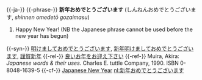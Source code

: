 {{-ja-}}
{{-phrase-}}
'''新年おめでとうございます''' (しんねんおめでとうございます, ''shinnen omedetō gozaimasu'')
# Happy New Year! (NB the Japanese phrase cannot be used before the new year has begun)
{{-syn-}}
[[明けましておめでとうございます]], [[新年明けましておめでとうございます]], [[謹賀新年]]
{{-rel-}}
[[良いお年をお迎え下さい]]
{{-ref-}}
Muira, Akira: ''Japanese words & their uses''. Charles E. tuttle Company, 1990. ISBN 0-8048-1639-5
{{-cf-}}
[[w:en:Japanese_New_Year| Japanese New Year]]
[[nl:新年おめでとうございます]]